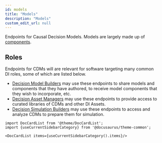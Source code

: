 ```yaml
---
id: models
title: "Models"
description: "Models"
custom_edit_url: null
---
```




Endpoints for Causal Decision Models. Models are largely made up of [components](api/components.tag.mdx).

## Roles

Endpoints for CDMs will are relevant for software targeting many common DI roles, some of which are listed below.

- [Decision Model Builders](http://opendi.org/roles-user-stories/Roles/Decision%20Model%20Builder/) may use these endpoints to share models and components that they have authored, to receive model components that they wish to incorporate, etc.
- [Decision Asset Managers](http://opendi.org/roles-user-stories/Roles/Decision%20Asset%20Manager/) may use these endpoints to provide access to curated libraries of CDMs and other DI Assets.
- [Decision Simulation Builders](http://opendi.org/roles-user-stories/Roles/Decision%20Simulation%20Builder/) may use these endpoints to access and analyze CDMs to prepare them for simulation.



```mdx-code-block
import DocCardList from '@theme/DocCardList';
import {useCurrentSidebarCategory} from '@docusaurus/theme-common';

<DocCardList items={useCurrentSidebarCategory().items}/>
```
      